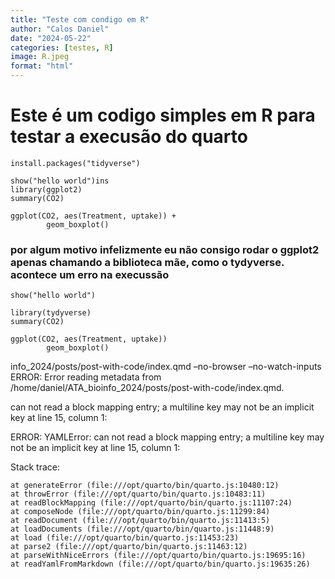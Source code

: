 ```yaml
---
title: "Teste com condigo em R"
author: "Calos Daniel"
date: "2024-05-22"
categories: [testes, R]
image: R.jpeg 
format: "html"
---
```


# Este é um codigo simples em R para testar a execusão do quarto


````
install.packages("tidyverse")

show("hello world")ins
library(ggplot2)
summary(CO2)

ggplot(CO2, aes(Treatment, uptake)) +
        geom_boxplot()

````

### por algum motivo infelizmente eu não consigo rodar o ggplot2 apenas chamando a biblioteca mãe, como o tydyverse. acontece um erro na execussão

````
show("hello world")

library(tydyverse)
summary(CO2)

ggplot(CO2, aes(Treatment, uptake)) 
        geom_boxplot()
````

info_2024/posts/post-with-code/index.qmd --no-browser --no-watch-inputs
ERROR: Error reading metadata from /home/daniel/ATA_bioinfo_2024/posts/post-with-code/index.qmd.

can not read a block mapping entry; a multiline key may not be an implicit key at line 15, column 1:
    
    
ERROR: YAMLError: can not read a block mapping entry; a multiline key may not be an implicit key at line 15, column 1:
    

Stack trace:
    
    
    at generateError (file:///opt/quarto/bin/quarto.js:10480:12)
    at throwError (file:///opt/quarto/bin/quarto.js:10483:11)
    at readBlockMapping (file:///opt/quarto/bin/quarto.js:11107:24)
    at composeNode (file:///opt/quarto/bin/quarto.js:11299:84)
    at readDocument (file:///opt/quarto/bin/quarto.js:11413:5)
    at loadDocuments (file:///opt/quarto/bin/quarto.js:11448:9)
    at load (file:///opt/quarto/bin/quarto.js:11453:23)
    at parse2 (file:///opt/quarto/bin/quarto.js:11463:12)
    at parseWithNiceErrors (file:///opt/quarto/bin/quarto.js:19695:16)
    at readYamlFromMarkdown (file:///opt/quarto/bin/quarto.js:19635:26)

